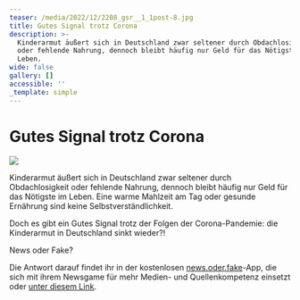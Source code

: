 ```yaml
---
teaser: /media/2022/12/2208_gsr__1_1post-8.jpg
title: Gutes Signal trotz Corona
description: >-
  Kinderarmut äußert sich in Deutschland zwar seltener durch Obdachlosigkeit
  oder fehlende Nahrung, dennoch bleibt häufig nur Geld für das Nötigste im
  Leben.
wide: false
gallery: []
accessible: ''
_template: simple
---
```


# Gutes Signal trotz Corona

![](/media/2022/12/2208_gsr__1_1post-8.jpg)

Kinderarmut äußert sich in Deutschland zwar seltener durch Obdachlosigkeit oder fehlende Nahrung, dennoch bleibt häufig nur Geld für das Nötigste im Leben. Eine warme Mahlzeit am Tag oder gesunde Ernährung sind keine Selbstverständlichkeit.

Doch es gibt ein Gutes Signal trotz der Folgen der Corona-Pandemie: die Kinderarmut in Deutschland sinkt wieder?!

News oder Fake?

Die Antwort darauf findet ihr in der kostenlosen [news.oder.fake](https://www.facebook.com/newsoderfake?__cft__%5B0%5D=AZXNmrJZYJ1JTFJshHyxJWsK-rryjK6-3tTj-FVMMGNDDrbmOKWgdKXtNK6nwqdt4WEPXsr9dzJsO34FNs18jp7BgboiBH5dMvlClCjIH7Fs_jq0k4S_3MZAvgTfhQ1UiRpwM-kTLGBNQhD6_YV2_Kmupu9golPK0iE46J00nIge-Z3HdCVGH8AuzKuIvWQqLEVAa2dp0ioM9-WUoDud1O8T&__tn__=-%5DK-R)-App, die sich mit ihrem Newsgame für mehr Medien- und Quellenkompetenz einsetzt oder [unter diesem Link](https://headline.newsoderfake.de/kinderarmut-in-deutschland-9UTGNs?fbclid=IwAR1hpPYX1VeHpTc1GAQcnHUiGSq3ahYTICuW9qSkHsVHz-oGvVmmxjrKfBg).
